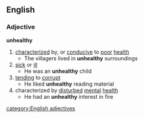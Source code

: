 ==English==
===Adjective===
'''unhealthy'''
#[[characterized]] by, or [[conducive]] to [[poor]] [[health]]
#* The villagers lived in '''unhealthy''' surroundings
#[[sick]] or [[ill]]
#* He was an '''unhealthy''' child
#[[tending]] to [[corrupt]]
#* He liked '''unhealthy''' reading material
#characterized by [[disturbed]] [[mental]] [[health]]
#* He had an '''unhealthy''' interest in fire
[[category:English adjectives]]
